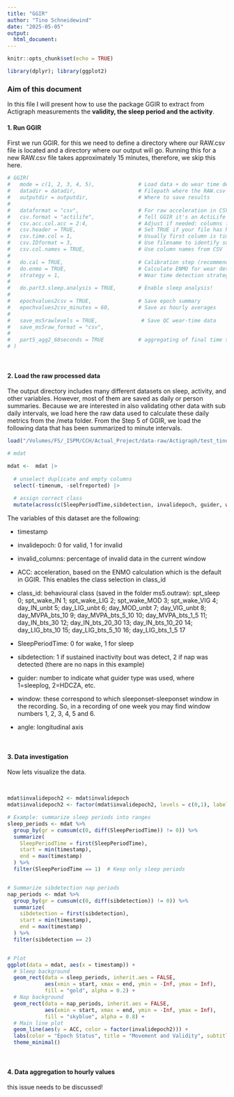 ```yaml
---
title: "GGIR"
author: "Tino Schneidewind"
date: "2025-05-05"
output: 
  html_document: 
---
```


```r
knitr::opts_chunk$set(echo = TRUE)
```

```r
library(dplyr); library(ggplot2)

```

### Aim of this document

In this file I will present how to use the package GGIR to extract from Actigraph measurements the **validity, the sleep period and the activity**.

#### 1. Run GGIR

First we run GGIR. for this we need to define a directory where our RAW.csv file is located and a directory where our output will go. Running this for a new RAW.csv file takes approximately 15 minutes, therefore, we skip this here.

```r
# GGIR(
#   mode = c(1, 2, 3, 4, 5),              # Load data + do wear time detection
#   datadir = datadir,                    # Filepath where the RAW.csv file is stored
#   outputdir = outputdir,                # Where to save results
# 
#   dataformat = "csv",                   # For raw acceleration in CSV format
#   csv.format = "actilife",              # Tell GGIR it's an ActiLife CSV
#   csv.acc.col.acc = 2:4,                # Adjust if needed: columns for X, Y, Z
#   csv.header = TRUE,                    # Set TRUE if your file has headers
#   csv.time.col = 1,                     # Usually first column is timestamp
#   csv.IDformat = 3,                     # Use filename to identify subject
#   csv.col.names = TRUE,                 # Use column names from CSV
# 
#   do.cal = TRUE,                        # Calibration step (recommended)
#   do.enmo = TRUE,                       # Calculate ENMO for wear detection (based on movement)
#   strategy = 1,                         # Wear time detection strategy 
# 
#   do.part3.sleep.analysis = TRUE,       # Enable sleep analysis!
# 
#   epochvalues2csv = TRUE,               # Save epoch summary
#   epochvalues2csv_minutes = 60,         # Save as hourly averages
# 
#   save_ms5rawlevels = TRUE,              # Save QC wear-time data
#   save_ms5raw_format = "csv",
# 
#   part5_agg2_60seconds = TRUE           # aggregating of final time series table
# )
```

<br>

#### 2. Load the raw processed data

The output directory includes many different datasets on sleep, activity, and other variables. However, most of them are saved as daily or person summaries. Because we are interested in also validating other data with sub daily intervals, we load here the raw data used to calculate these daily metrics from the /meta folder. From the Step 5 of GGIR, we load the following data that has been summarized to minute intervals.

```r
load("/Volumes/FS/_ISPM/CCH/Actual_Project/data-raw/Actigraph/test_tino_withParticipant2/output_raw/meta/ms5.outraw/40_100_400/ACT002R_week1_STM2D48230258 (2024-12-07)RAW_T5A5.RData")

# mdat
```


```r
mdat <-  mdat |>
  
  # unselect duplicate and empty columns
  select(-timenum, -selfreported) |>
  
  # assign correct class
  mutate(across(c(SleepPeriodTime,sibdetection, invalidepoch, guider, window, class_id), as.factor))
```


The variables of this dataset are the following: 

- timestamp
- invalidepoch: 0 for valid, 1 for invalid
- invalid_columns: percentage of invalid data in the current window

- ACC: acceleration, based on the ENMO calculation which is the default in GGIR. This enables the class selection in class_id

- class_id: behavioural class (saved in the folder ms5.outraw): spt_sleep	0; spt_wake_IN	1; spt_wake_LIG	2; spt_wake_MOD	3; spt_wake_VIG	4; day_IN_unbt	5; day_LIG_unbt	6; day_MOD_unbt	7; day_VIG_unbt	8; day_MVPA_bts_10	9; day_MVPA_bts_5_10	10; day_MVPA_bts_1_5	11; day_IN_bts_30	12; day_IN_bts_20_30	13; day_IN_bts_10_20	14; day_LIG_bts_10	15; day_LIG_bts_5_10	16; day_LIG_bts_1_5	17

- SleepPeriodTime: 0 for wake, 1 for sleep
- sibdetection: 1 if sustained inactivity bout was detect, 2 if nap was detected (there are no naps in this example)

- guider: number to indicate what guider type was used, where 1=sleeplog, 2=HDCZA, etc.
- window: these correspond to which sleeponset-sleeponset window in the recording. So, in a recording of one week you may find window numbers 1, 2, 3, 4, 5 and 6.
- angle: longitudinal axis 

<br>

#### 3. Data investigation

Now lets visualize the data.

<br>

```r

mdat$invalidepoch2 <- mdat$invalidepoch 
mdat$invalidepoch2 <- factor(mdat$invalidepoch2, levels = c(0,1), labels = c("Valid", "Invalid"))

# Example: summarize sleep periods into ranges
sleep_periods <- mdat %>%
  group_by(gr = cumsum(c(0, diff(SleepPeriodTime)) != 0)) %>%
  summarize(
    SleepPeriodTime = first(SleepPeriodTime),
    start = min(timestamp),
    end = max(timestamp)
  ) %>%
  filter(SleepPeriodTime == 1)  # Keep only sleep periods


# Summarize sibdetection nap periods
nap_periods <- mdat %>%
  group_by(gr = cumsum(c(0, diff(sibdetection)) != 0)) %>%
  summarize(
    sibdetection = first(sibdetection),
    start = min(timestamp),
    end = max(timestamp)
  ) %>%
  filter(sibdetection == 2)


# Plot
ggplot(data = mdat, aes(x = timestamp)) +
  # Sleep background
  geom_rect(data = sleep_periods, inherit.aes = FALSE,
            aes(xmin = start, xmax = end, ymin = -Inf, ymax = Inf),
            fill = "gold", alpha = 0.2) +
  # Nap background
  geom_rect(data = nap_periods, inherit.aes = FALSE,
            aes(xmin = start, xmax = end, ymin = -Inf, ymax = Inf),
            fill = "skyblue", alpha = 0.8) +
  # Main line plot
  geom_line(aes(y = ACC, color = factor(invalidepoch2))) +
  labs(color = "Epoch Status", title = "Movement and Validity", subtitle =  "with sleep periods in yellow + nap period in blue") +
  theme_minimal()

```


<br>

#### 4. Data aggregation to hourly values

this issue needs to be discussed!
